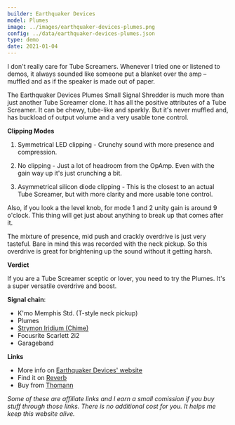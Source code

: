 ```yaml
---
builder: Earthquaker Devices
model: Plumes
image: ../images/earthquaker-devices-plumes.png
config: ../data/earthquaker-devices-plumes.json
type: demo
date: 2021-01-04
---
```


I don't really care for Tube Screamers. Whenever I tried one or listened to demos, it always sounded like someone put a blanket over the amp – muffled and as if the speaker is made out of paper.

The Earthquaker Devices Plumes Small Signal Shredder is much more than just another Tube Screamer clone. It has all the positive attributes of a Tube Screamer. It can be chewy, tube-like and sparkly. But it's never muffled and, has buckload of output volume and a very usable tone control.

**Clipping Modes**

1. Symmetrical LED clipping - Crunchy sound with more presence and compression.

2. No clipping - Just a lot of headroom from the OpAmp. Even with the gain way up it's just crunching a bit.

3. Asymmetrical silicon diode clipping - This is the closest to an actual Tube Screamer, but with more clarity and more usable tone control.

Also, if you look a the level knob, for mode 1 and 2 unity gain is around 9 o'clock. This thing will get just about anything to break up that comes after it.

The mixture of presence, mid push and crackly overdrive is just very tasteful. Bare in mind this was recorded with the neck pickup. So this overdrive is great for brightening up the sound without it getting harsh.

**Verdict**

If you are a Tube Screamer sceptic or lover, you need to try the Plumes. It's a super versatile overdrive and boost.

**Signal chain**:

- K'mo Memphis Std. (T-style neck pickup)
- Plumes
- [Strymon Iridium (Chime)](/demos/strymon-iridium)
- Focusrite Scarlett 2i2
- Garageband

**Links**

- More info on [Earthquaker Devices' website](https://www.earthquakerdevices.com/plumes)
- Find it on [Reverb](https://reverb.grsm.io/loopydemos-earthquaker-devices-plumes)
- Buy from [Thomann](https://www.thomann.de/intl/earthquaker_devices_devices_plumes_signal_shredder.htm?partner_id=15606)

_Some of these are affiliate links and I earn a small comission if you buy stuff through those links. There is no additional cost for you. It helps me keep this website alive._
